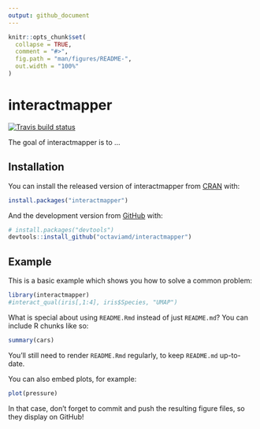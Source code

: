 ```yaml
---
output: github_document
---
```


<!-- README.md is generated from README.Rmd. Please edit that file -->

```r
knitr::opts_chunk$set(
  collapse = TRUE,
  comment = "#>",
  fig.path = "man/figures/README-",
  out.width = "100%"
)
```
# interactmapper

<!-- badges: start -->
[![Travis build status](https://travis-ci.org/octaviamd/interactmapper.svg?branch=master)](https://travis-ci.org/octaviamd/interactmapper?branch=master)
<!-- badges: end -->

The goal of interactmapper is to ...

## Installation

You can install the released version of interactmapper from [CRAN](https://CRAN.R-project.org) with:

``` r
install.packages("interactmapper")
```

And the development version from [GitHub](https://github.com/) with:

``` r
# install.packages("devtools")
devtools::install_github("octaviamd/interactmapper")
```
## Example

This is a basic example which shows you how to solve a common problem:

```r
library(interactmapper)
#interact_qual(iris[,1:4], iris$Species, "UMAP")

```

What is special about using `README.Rmd` instead of just `README.md`? You can include R chunks like so:

```r
summary(cars)
```

You'll still need to render `README.Rmd` regularly, to keep `README.md` up-to-date.

You can also embed plots, for example:

```r
plot(pressure)
```

In that case, don't forget to commit and push the resulting figure files, so they display on GitHub!
